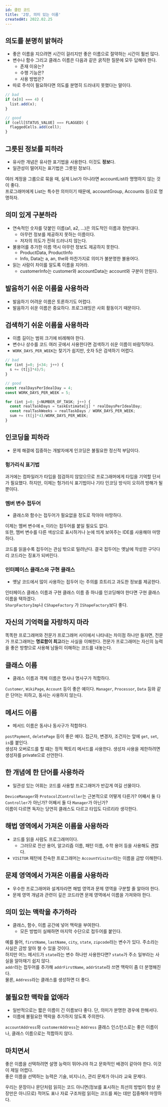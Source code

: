 ```yaml
---
id: 클린 코드
title: '2장, 의미 있는 이름'
createdAt: 2022.02.25
---
```


## 의도를 분명히 밝혀라

- 좋은 이름을 지으려면 시간이 걸리지만 좋은 이름으로 절약하는 시간이 훨씬 많다.
- 변수나 함수 그리고 클래스 이름은 다음과 같은 굵직한 질문에 모두 답해야 한다.
  - 존재 이유는?
  - 수행 기능은?
  - 사용 방법은?
- 따로 주석이 필요하다면 의도를 분명히 드러내지 못했다는 말이다.

```ts
// bad
if (x[0] === 4) {
  list.add(x);
}

// good
if (cell[STATUS_VALUE] === FLAGGED) {
  flaggedCells.add(cell);
}
```

## 그릇된 정보를 피하라

- 유사한 개념은 유사한 표기법을 사용한다. 이것도 **정보**다.
- 일관성이 떨어지는 표기법은 그릇된 정보다.

여러 계정을 그룹으로 묶을 때, 실제 List가 아니라면 accountList라 명명하지 않는 것이 좋다.<br/>
프로그래머에게 List는 특수한 의미이기 때문에, accountGroup, Accounts 등으로 명명하자.

## 의미 있게 구분하라

- 연속적인 숫자를 덧붙인 이름(a1, a2, ...)은 의도적인 이름과 정반대다.
  - 아무런 정보를 제공하지 못하는 이름이다.
  - 저자의 의도가 전혀 드러나지 않는다.
- 불용어를 추가한 이름 역시 아무런 정보도 제공하지 못한다.
  - ProductData, ProductInfo
  - Info, Data는 a, an, the와 마찬가지로 의미가 불분명한 불용어다.
- 읽는 사람이 차이를 알도록 이름을 지어라.
  - customerInfo는 customer와 accountData는 account와 구분이 안된다.

## 발음하기 쉬운 이름을 사용하라

- 발음하기 어려운 이름은 토론하기도 어렵다.
- 발음하기 쉬운 이름은 중요하다. 프로그래밍은 사회 활동이기 때문이다.

## 검색하기 쉬운 이름을 사용하라

- 이름 길이는 범위 크기에 비례해야 한다.
- 변수나 상수를 코드 여러 곳에서 사용한다면 검색하기 쉬운 이름이 바람직하다.
- `WORK_DAYS_PER_WEEK`는 찾기가 쉽지만, 숫자 5은 검색하기 어렵다.

```ts
// bad
for (int j=0; j<34; j++) {
  s += (t[j]*4)/5;
}

// good
const realDaysPerIdealDay = 4;
const WORK_DAYS_PER_WEEK = 5;

for (int j=0; j<NUMBER_OF_TASK; j++) {
  const realTaskDays = taskEstimate[j] * realDaysPerIdealDay;
  const realTaskWeeks = realTaskDays / WORK_DAYS_PER_WEEK;
  sum += (t[j]*4)/WORK_DAYS_PER_WEEK;
}
```

## 인코딩을 피하라

- 문제 해결에 집중하는 개발자에게 인코딩은 불필요한 정신적 부담이다.

### 헝가리식 표기법

과거에는 컴파일러가 타입을 점검하지 않았으므로 프로그래머에게 타입을 기억할 단서가 필요했다.
하지만, 이제는 헝가리식 표기법이나 기타 인코딩 방식이 오히려 방해가 될 뿐이다.

### 멤버 변수 접두어

- 클래스와 함수는 접두어가 필요없을 정도로 작아야 마땅하다.

이제는 멤버 변수에 `m_`이라는 접두어를 붙일 필요도 없다.<br/>
또한, 멤버 변수를 다른 색상으로 표시하거나 눈에 띄게 보여주는 IDE를 사용해야 마땅하다.<br/>

코드를 읽을수록 접두어는 관심 밖으로 밀려난다. 결국 접두어는 옛날에 작성한 구닥다리 코드라는 징표가 되버린다.

### 인터페이스 클래스와 구현 클래스

- 옛날 코드에서 많이 사용하는 접두어 I는 주의를 흐트리고 과도한 정보를 제공한다.

인터페이스 클래스 이름과 구현 클래스 이름 중 하나를 인코딩해야 한다면 구현 클래스 이름을 택하겠다.<br/>
`SharpFactoryImp`나 `CShapeFactory` 가 `IShapeFactory`보다 좋다.

## 자신의 기억력을 자랑하지 마라

똑똑한 프로그래머와 전문가 프로그래머 사이에서 나타내는 차이점 하나만 들자면, 전문가 프로그래머는 **명료함이 최고**라는 사실을 이해한다.
전문가 프로그래머는 자신의 능력을 좋은 방향으로 사용해 남들이 이해하는 코드를 내놓는다.

## 클래스 이름

- 클래스 이름과 객체 이름은 명사나 명사구가 적합하다.

`Customer`, `WikiPage`, `Account` 등이 좋은 예이다. `Manager`, `Processor`, `Data` 등와 같은 단어는 피하고, 동사는 사용하지 않는다.

## 메서드 이름

- 메서드 이름은 동사나 동사구가 적합하다.

`postPayment`, `deletePage` 등이 좋은 예다. 접근자, 변경자, 조건자는 앞에 `get`, `set`, `is`를 붙인다.<br/>
생성자 오버로드를 할 떄는 정적 팩토리 메서드를 사용한다. 생성자 사용을 제한하려면 생성자를 private으로 선언한다.

## 한 개념에 한 단어를 사용하라

- 일관성 있는 어휘는 코드를 사용할 프로그래머가 반갑게 여길 선물이다.

`DeviceManager`와 `ProtocolZController`는 근본적으로 어떻게 다른가? 어쨰서 둘 다 `Controller`가 아닌가? 어째서 둘 다 `Manager`가 아닌가?<br/>
이름이 다르면 독자는 당연히 클래스도 다르고 타입도 다르리라 생각한다.

## 해법 영역에서 가져온 이름을 사용하라

- 코드를 읽을 사람도 프로그래머이다.
  - 그러므로 전산 용어, 알고리즘 이름, 패턴 이름, 수학 용어 등을 사용해도 괜찮다.
- `VISITOR` 패턴에 친숙한 프로그래머는 `AccountVisitor`라는 이름을 금방 이해한다.

## 문제 영역에서 가져온 이름을 사용하라

- 우수한 프로그래머와 설계자라면 해법 영역과 문제 영역을 구분할 줄 알아야 한다.
- 문제 영역 개념과 관련이 깊은 코드라면 문제 영역에서 이름을 가져와야 한다.

## 의미 있는 맥락을 추가하라

- 클래스, 함수, 이름 공간에 넣어 맥락을 부여한다.
  - 모든 방법이 실패하면 마지막 수단으로 접두어를 붙인다.

예를 들어, `firstName`, `lastName`, `city`, `state`, `zipcode`라는 변수가 있다. 주소라는 사실은 금방 알아 챌 수 있을 것이다.<br/>
하지만 어느 메서드가 `state`라는 변수 하나만 사용한다면? `state`가 주소 일부라는 사실을 알아채기 쉽지 않다.<br/>
`addr`라는 접두어를 추가해 `addrFirstName`, `addrState`라 쓰면 맥락이 좀 더 분명해진다.<br/>
물론, `Address`라는 클래스를 생성하면 더 좋다.

## 불필요한 맥락을 없애라

- 일반적으로는 짧은 이름이 긴 이름보다 좋다. 단, 의미가 분명한 경우에 한해서다.
- 이름에 불필요한 맥락을 추가하지 않도록 주의한다.

`accountAddress`와 `customerAddress`는 `Address` 클래스 인스턴스로는 좋은 이름이나, 클래스 이름으로는 적합하지 않다.

## 마치면서

좋은 이름을 선택하려면 설명 능력이 뛰어나야 하고 문화적인 배경이 같아야 한다. 이것이 제일 어렵다.<br/>
좋은 이름을 선택하는 능력은 기술, 비지니스, 관리 문제가 아니라 교육 문제다.<br/>

우리는 문장이나 문단처럼 읽히는 코드 아니면(정보를 표시하는 최선의 방법이 항상 문장만은 아니므로) 적어도
표나 자료 구조처럼 읽히는 코드를 짜는 데만 집중해야 마땅하다.
